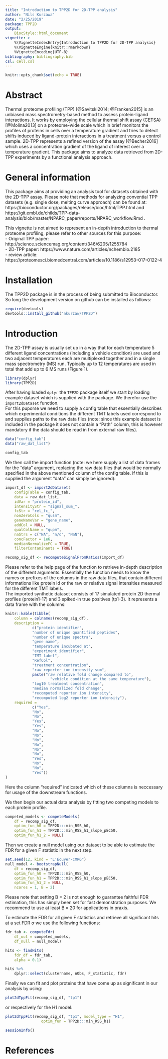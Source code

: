 ```yaml
---
title: "Introduction to TPP2D for 2D-TPP analysis"
author: "Nils Kurzawa"
date: "2/25/2019"
package: TPP2D
output:
    BiocStyle::html_document
vignette: >
    %\VignetteIndexEntry{Introduction to TPP2D for 2D-TPP analysis}
    %\VignetteEngine{knitr::rmarkdown}
    %VignetteEncoding{UTF-8}
bibliography: bibliography.bib
csl: cell.csl
---
```


```r
knitr::opts_chunk$set(echo = TRUE)
```

# Abstract
Thermal proteome profiling (TPP) [@Savitski2014; @Franken2015] is an unbiased mass spectrometry-based method to assess protein-ligand interactions. It works by employing the cellular thermal shift assay (CETSA) [@Molina2013] on a proteome-wide scale which in brief monitors the profiles of proteins in cells over a temperature gradient and tries to detect shifts induced by ligand-protein interactions in a treatment versus a control sample. 2D-TPP represents a refined version of the assay [@Becher2016] which uses a concentration gradient of the ligand of interest over a temperature gradient. This package aims to analyze data retrieved from 2D-TPP experiments by a functional analysis approach.

# General information

This package aims at providing an analysis tool for datasets obtained with the 2D-TPP assay. Please note that methods for analyzing convential TPP datasets (e.g. single dose, melting curve approach) can be found at: https://bioconductor.org/packages/release/bioc/html/TPP.html and https://git.embl.de/childs/TPP-data-analysis/blob/master/NPARC_paper/reports/NPARC_workflow.Rmd .

This vignette is not aimed to represent an in-depth introduction to thermal proteome profiling, please refer to other sources for this purpose:     
- Original TPP paper: http://science.sciencemag.org/content/346/6205/1255784    
- 2D-TPP paper: https://www.nature.com/articles/nchembio.2185   
- review article: https://proteomesci.biomedcentral.com/articles/10.1186/s12953-017-0122-4    

# Installation

The TPP2D package is in the process of being submitted to Bioconductor. So long the development version on github can be installed as follows: 

```r
require(devtools)
devtools::install_github("nkurzaw/TPP2D")
```

# Introduction

The 2D-TPP assay is usually set up in a way that for each temperature 5 different ligand concentrations (including a vehicle condition) are used and two adjacent temperatures each are multiplexed together and in a single mass spectrometry (MS) run. Typically up to 12 temperatures are used in total that add up to 6 MS runs (Figure 1).

```r
library(dplyr)
library(TPP2D)
```

After having loaded `dplyr` the `TPP2D` package itself we start by loading example dataset which is supplied with the package. We therefor use the `import2dDataset` function.     
For this puporse we need to supply a config table that essentially describes which experimental conditions the different TMT labels used correspond to and supplies paths to the raw data files (note: since this example dataset is included in the package it does not contain a "Path" column, this is however mandatory if the data should be read in from external raw files).
```r
data("config_tab")
data("raw_dat_list")

config_tab
```


We then call the import function (note: we here supply a list of data frames for the "data" argument, replacing the raw data files that would be normally specified in the above mentioned column of the config table. If this is supplied the argument "data" can simply be ignored):
```r
import_df <- import2dDataset(
    configTable = config_tab,
    data = raw_dat_list,
    idVar = "protein_id",
    intensityStr = "signal_sum_",
    fcStr = "rel_fc_",
    nonZeroCols = "qusm",
    geneNameVar = "gene_name",
    addCol = NULL,
    qualColName = "qupm",
    naStrs = c("NA", "n/d", "NaN"),
    concFactor = 1e6,
    medianNormalizeFC = TRUE,
    filterContaminants = TRUE)

recomp_sig_df <- recomputeSignalFromRatios(import_df)
```
Please refer to the help page of the function to retrieve in-depth description of the different arguments. Essentially the function needs to know the names or prefixes of the columns in the raw data files, that contain different informations like protein id or the raw or relative signal intensities measured for the different TMT labels.    
The imported synthetic dataset consists of 17 simulated protein 2D thermal profiles (protein1-17) and 3 spiked-in true positives (tp1-3). It represents a data frame with the columns:
```r
knitr::kable(tibble(
    column = colnames(recomp_sig_df),
    description = 
            c("protein identifier",
            "number of unique quantified peptides",
            "number of unique spectra",
            "gene name",
            "temperature incubated at",
            "experiment identifier",
            "TMT label",
            "RefCol",
            "treatment concentration",
            "raw reporter ion intensity sum",
            paste("raw relative fold change compared to",
                    "vehicle condition at the same temperature"),
            "log10 treatment concentration",
            "median normalized fold change",
            "recomputed reporter ion intensity",
            "recomputed log2 reporter ion intensity"),
    required = 
            c("Yes",
            "No",
            "No",
            "Yes",
            "Yes",
            "No",
            "No",
            "No",
            "No",
            "No",
            "No",
            "Yes",
            "No",
            "No",
            "Yes"))
)
```

Here the column "required" indicated which of these columns is neccessary for usage of the downstream functions.    
    
    
We then begin our actual data analysis by fitting two competing models to each protein profile. 
```r
competed_models <- competeModels(
    df = recomp_sig_df,
    optim_fun_h0 = TPP2D:::min_RSS_h0,
    optim_fun_h1 = TPP2D:::min_RSS_h1_slope_pEC50,
    optim_fun_h1_2 = NULL)
```

Then we create a null model using our dataset to be able to estimate the FDR for a given F statistic in the next step.

```r
set.seed(12, kind = "L'Ecuyer-CMRG")
null_model <- bootstrapNull(
    df = recomp_sig_df,
    optim_fun_h0 = TPP2D:::min_RSS_h0,
    optim_fun_h1 = TPP2D:::min_RSS_h1_slope_pEC50,
    optim_fun_h1_2 = NULL,
    ncores = 1, B = 2)
```

Please note that setting B = 2 is not enough to guarantee faithful FDR estimation, this has simply been set for fast demonstration purposes. We recommend to use at least B = 20 for applications in praxis.    
    
To estimate the FDR for all given F statistics and retrieve all significant hits at a set FDR $\alpha$ we use the following functions:

```r
fdr_tab <- computeFdr( 
    df_out = competed_models,
    df_null = null_model)

hits <- findHits(
    fdr_df = fdr_tab,
    alpha = 0.1)

hits %>% 
    dplyr::select(clustername, nObs, F_statistic, fdr)
```

Finally we can fit and plot proteins that have come up as significant in our analysis by using:
```r
plot2dTppFit(recomp_sig_df, "tp1")
```
or respectively for the H1 model:
```r
plot2dTppFit(recomp_sig_df, "tp1", model_type = "H1", 
                optim_fun = TPP2D:::min_RSS_h1)
```

```r
sessionInfo()
```


# References
